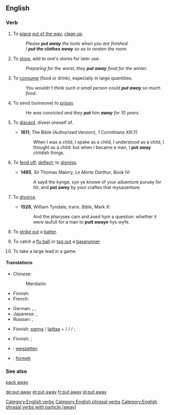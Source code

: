 {{also|putaway}}
==English==

===Verb===
{{head|en|verb|head=[[put]] [[away]]}}

# {{transitive}} To [[place]] [[out of the way]], [[clean up]].
#: ''Please '''put away''' the tools when you are finished.''
#: ''I '''put the clothes away''' so as to neaten the room.''
# {{transitive}} To [[store]], add to one's stores for later use.
#: ''Preparing for the worst, they '''put away''' food for the winter.''
# {{transitive|colloquial}} To [[consume]] (food or drink), especially in large quantities.
#: ''You wouldn't think such a small person could '''put away''' so much food.''
# {{transitive}} To send (someone) to [[prison]].
#: ''He was convicted and they '''put''' him '''away''' for 10 years.''
# {{transitive|now|_|formal|_|or|_|literary}} To [[discard]], divest oneself of.
#* '''1611''', The Bible (Authorized Version), 1 Corinthians XIII.11:
#*: When I was a child, I spake as a child, I understood as a child, I thought as a child: but when I became a man, I '''put away''' childish things.
# {{obsolete|transitive}} To [[fend off]], [[deflect]]; to [[dismiss]].
#* '''1485''', Sir Thomas Malory, ''Le Morte Darthur'', Book IV:
#*: A sayd the kynge, syn ye knowe of your aduenture puruey for hit, and '''put awey''' by your craftes that mysauenture.
# {{archaic|transitive}} To [[divorce]].
#* '''1526''', William Tyndale, trans. ''Bible'', Mark X:
#*: And the pharyses cam and axed hym a question: whether it were laufull for a man to '''putt awaye''' hys wyfe.
# {{baseball}} To [[strike out]] a [[batter]].
# {{baseball}} To catch a [[fly ball]] or [[tag out]] a [[baserunner]].
# {{baseball}} To take a large lead in a game.

====Translations====
{{trans-top|to place out of the way}}
* Chinese:
*: Mandarin: {{t|zh|收拾|tr=shōushí|sc=Hani}}
* Finnish: {{t-|fi|paikoilleen|alt=panna paikoilleen}}
* French: {{t+|fr|ranger}}
{{trans-mid}}
* German: {{t+|de|wegräumen}}, {{t+|de|weglegen}}, {{t+|de|aufräumen}}
* Japanese: {{t-|ja|片付ける|tr=かたづける, katazukeru|sc=Jpan}}, {{t-|ja|しまう|tr=shimau|sc=Jpan}}
* Russian: {{t+|ru|убирать|tr=ubirátʹ|sc=Cyrl}} {{impf}}, {{t+|ru|убрать|tr=ubrátʹ|sc=Cyrl}} {{pf.}}
{{trans-bottom}}

{{trans-top|to store for later use}}
* Finnish: [[panna#Finnish|panna]] / [[laittaa#Finnish|laittaa]] + {{t-|fi|talteen}} / {{t-|fi|syrjään}} / {{t-|fi|sivuun}} / {{t-|fi|säästöön}} {{qualifier|any combination will do}}; {{t+|fi|säästää}}
{{trans-mid}}
{{trans-bottom}}

{{trans-top|to consume in large quantities}}
* Finnish: {{t+|fi|ahmia}}; {{t-|fi|törsätä}}
{{trans-mid}}
{{trans-bottom}}

{{checktrans-top}}
* {{ttbc|nl}}: [[wegzetten]]
{{trans-mid}}
* {{ttbc|eo}}: [[formeti]]
{{trans-bottom}}

===See also===
[[pack away]]

[[Category:English verbs]]
[[Category:English phrasal verbs]]
[[Category:English phrasal verbs with particle (away)]]

[[de:put away]]
[[et:put away]]
[[fr:put away]]
[[pl:put away]]